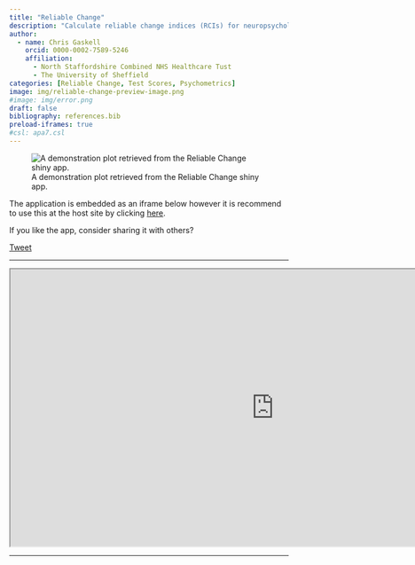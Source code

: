 ```yaml
---
title: "Reliable Change"
description: "Calculate reliable change indices (RCIs) for neuropsychological tests to assess significant changes in cognitive performance over time. A range of methodological approaches, such as standard regression-based (SRB) models, which help to account for practice effects and regression to the mean are included. These methods ensure that changes observed in test scores are meaningful and not due to measurement error."
author:
  - name: Chris Gaskell
    orcid: 0000-0002-7589-5246
    affiliation:
      - North Staffordshire Combined NHS Healthcare Tust
      - The University of Sheffield
categories: [Reliable Change, Test Scores, Psychometrics]
image: img/reliable-change-preview-image.png
#image: img/error.png
draft: false
bibliography: references.bib
preload-iframes: true
#csl: apa7.csl
---
```


![A demonstration plot retrieved from the Reliable Change shiny app.](img/reliable-change-preview-image.png)

The application is embedded as an iframe below however it is recommend to use this at the host site by clicking [here](https://chris-gaskell.shinyapps.io/reliable-change/).

If you like the app, consider sharing it with others?

<div>

```{=html}
<a href="https://twitter.com/share?ref_src=twsrc%5Etfw"
   class="twitter-share-button"
   data-text="Calculate reliable change for common neuropsychological tests!"
   data-via="chrisgaskell92"
   data-hashtags="neuropsychology,neuropsytools"
   data-show-count="true"
   data-size="large"
   data-dnt="true">Tweet</a>
<script async src="https://platform.twitter.com/widgets.js" charset="utf-8"></script>
  
```

</div>

<hr>

```{=html}
<iframe width="950" height="500" src="https://chris-gaskell.shinyapps.io/reliable-change/" title="Reliable Change"></iframe>
```

<hr>

<div>

```{=html}
<div style="text-align: center;">
  <script type="text/javascript" src="https://cdnjs.buymeacoffee.com/1.0.0/button.prod.min.js" data-name="bmc-button" data-slug="chris.gaskell" data-color="#e9ecef" data-emoji="☕"  data-font="Lato" data-text="Support with Coffee" data-outline-color="#009adb" data-font-color="#009adb" data-coffee-color="#FFDD00"></script>
</div>
```


</div>